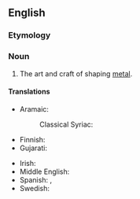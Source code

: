 ==English==
{{wikipedia}}

===Etymology===
{{compound|en|metal|working}}

===Noun===
{{en-noun|~}}

# The art and craft of shaping [[metal]].

====Translations====
{{trans-top}}
* Aramaic:
*: Classical Syriac: {{t|syc|ܩܝܢܝܘܬܐ|f}}
* Finnish: {{t+|fi|kantata}}
* Gujarati: {{t|gu|ધાતુકામ}}
{{trans-mid}}
* Irish: {{t|ga|miotalóireacht|f}}
* Middle English: {{t|enm|smethyng}}
* Spanish: {{t|es|metalmecánica|f}}, {{t|es|metalistería|f}}
* Swedish: {{t|sv|metallbearbetning|c}}
{{trans-bottom}}